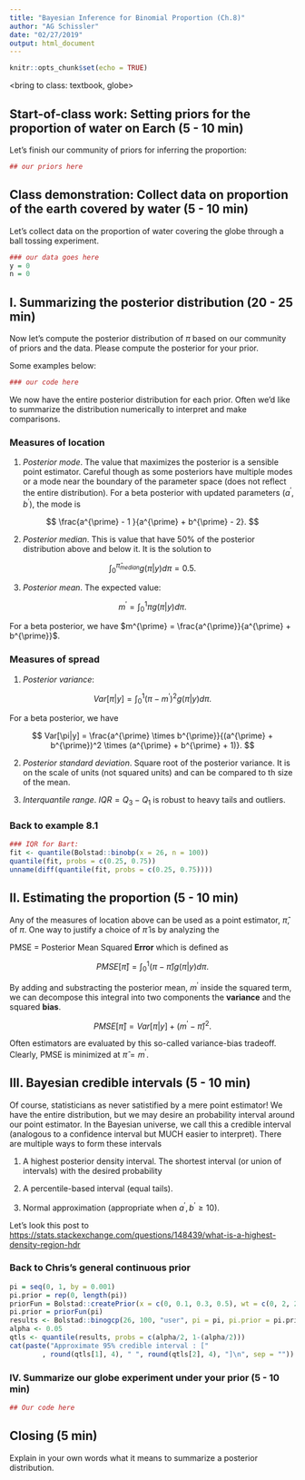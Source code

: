 ```yaml
---
title: "Bayesian Inference for Binomial Proportion (Ch.8)"
author: "AG Schissler"
date: "02/27/2019"
output: html_document
---
```


```r
knitr::opts_chunk$set(echo = TRUE)
```

<bring to class: textbook, globe>

## Start-of-class work: Setting priors for the proportion of water on Earch (5 - 10 min)

Let's finish our community of priors for inferring the proportion:

```r
## our priors here
```

## Class demonstration: Collect data on proportion of the earth covered by water (5 - 10 min)

Let's collect data on the proportion of water covering the globe through a ball tossing experiment. 

```r
### our data goes here
y = 0
n = 0
```

## I. Summarizing the posterior distribution (20 - 25 min)

Now let's compute the posterior distribution of $\pi$ based on our community of priors and the data. Please compute the posterior for your prior.

Some examples below:

```r
### our code here
```

We now have the entire posterior distribution for each prior. Often we'd like to summarize the distribution numerically to interpret and make comparisons.

### Measures of location

1. *Posterior mode*. The value that maximizes the posterior is a sensible point estimator. Careful though as some posteriors have multiple modes or a mode near the boundary of the parameter space (does not reflect the entire distribution). For a beta posterior with updated parameters $(a^{\prime}, b^{\prime})$, the mode is 

$$
\frac{a^{\prime} - 1 }{a^{\prime} + b^{\prime} - 2}.
$$

2. *Posterior median*. This is value that have 50\% of the posterior distribution above and below it. It is the solution to

$$
\int_0^{\hat{\pi}_{median}} g(\pi|y)d\pi = 0.5.
$$

3. *Posterior mean*. The expected value:

$$
m^{\prime} = \int_0^1 \pi g(\pi|y)d\pi.
$$

For a beta posterior, we have $m^{\prime} = \frac{a^{\prime}}{a^{\prime} + b^{\prime}}$.

### Measures of spread

1. *Posterior variance*:

$$
Var[\pi|y] = \int_0^1 (\pi - m^{\prime})^2 g(\pi|y)d\pi.
$$

For a beta posterior, we have 

$$
Var[\pi|y] = \frac{a^{\prime} \times b^{\prime}}{(a^{\prime} + b^{\prime})^2 \times (a^{\prime} + b^{\prime} + 1)}.
$$

2. *Posterior standard deviation*. Square root of the posterior variance. It is on the scale of units (not squared units) and can be compared to th size of the mean.

3. *Interquantile range*. $IQR = Q_3 - Q_1$ is robust to heavy tails and outliers.

### Back to example 8.1

```r
### IQR for Bart:
fit <- quantile(Bolstad::binobp(x = 26, n = 100))
quantile(fit, probs = c(0.25, 0.75))
unname(diff(quantile(fit, probs = c(0.25, 0.75))))
```

## II. Estimating the proportion (5 - 10 min)

Any of the measures of location above can be used as a point estimator, $\hat{\pi}$, of $\pi$. One way to justify a choice of $\hat{\pi}$ is by analyzing the  

PMSE = Posterior Mean Squared **Error** which is defined as

$$
PMSE[\hat{\pi}] = \int_0^1 (\pi - \hat{\pi})g(\pi|y)d\pi.
$$

By adding and substracting the posterior mean, $m^{\prime}$ inside the squared term, we can decompose this integral into two components the **variance** and the squared **bias**.

$$
PMSE[\hat{\pi}] = Var[\pi|y] + (m^{\prime} - \hat{\pi})^2.
$$

Often estimators are evaluated by this so-called variance-bias tradeoff. Clearly, PMSE is minimized at $\hat{\pi} = m^{\prime}$. 

## III. Bayesian credible intervals (5 - 10 min)

Of course, statisticians as never satistified by a mere point estimator! We have the entire distribution, but we may desire an probability interval around our point estimator. In the Bayesian universe, we call this a credible interval (analogous to a confidence interval but MUCH easier to interpret). There are multiple ways to form these intervals

1. A highest posterior density interval. The shortest interval (or union of intervals) with the desired probability

2. A percentile-based interval (equal tails).

3. Normal approximation (appropriate when $a^{\prime}, b^{\prime} \geq 10$).

Let's look this post to [https://stats.stackexchange.com/questions/148439/what-is-a-highest-density-region-hdr](https://stats.stackexchange.com/questions/148439/what-is-a-highest-density-region-hdr)

### Back to Chris's general continuous prior

```r
pi = seq(0, 1, by = 0.001)
pi.prior = rep(0, length(pi))
priorFun = Bolstad::createPrior(x = c(0, 0.1, 0.3, 0.5), wt = c(0, 2, 2, 0))
pi.prior = priorFun(pi)
results <- Bolstad::binogcp(26, 100, "user", pi = pi, pi.prior = pi.prior)
alpha <- 0.05
qtls <- quantile(results, probs = c(alpha/2, 1-(alpha/2)))
cat(paste("Approximate 95% credible interval : ["
        , round(qtls[1], 4), " ", round(qtls[2], 4), "]\n", sep = ""))
```

### IV. Summarize our globe experiment under your prior (5 - 10 min)

```r
## Our code here
```

## Closing (5 min)

Explain in your own words what it means to summarize a posterior distribution.
